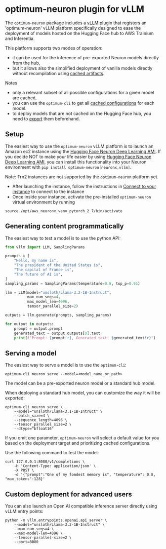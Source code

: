 # optimum-neuron plugin for vLLM

The `optimum-neuron` package includes a [vLLM](https://docs.vllm.ai/en/latest/) plugin
that registers an 'optimum-neuron' vLLM platform specifically designed to ease the deployment
 of models hosted on the Hugging Face hub to AWS Trainium and Inferentia.

This platform supports two modes of operation:
- it can be used for the inference of pre-exported Neuron models directly from the hub,
- but it allows also the simplified deployment of vanilla models directly without recompilation using [cached artifacts](#hugging-face-neuron-cache).

Notes
- only a relevant subset of all possible configurations for a given model are cached,
- you can use the `optimum-cli` to get all [cached configurations](https://huggingface.co/docs/optimum-neuron/guides/cache_system#neuron-model-cache-lookup-inferentia-only) for each model.
- to deploy models that are not cached on the Hugging Face hub, you need to [export](https://huggingface.co/docs/optimum-neuron/main/en/guides/export_model)
 them beforehand.

## Setup

The easiest way to use the `optimum-neuron` vLLM platform is to launch an Amazon ec2 instance using
 the [Hugging Face Neuron Deep Learning AMI](https://aws.amazon.com/marketplace/pp/prodview-gr3e6yiscria2).  If you decide NOT to make your life easier by using [Hugging Face Neuron Deep Learning AMI](https://aws.amazon.com/marketplace/pp/prodview-gr3e6yiscria2), you can install this functionality into your Neuron environment with ```pip install optimum-neuron[neuronx,vllm]```.

Note: Trn2 instances are not supported by the `optimum-neuron` platform yet.

- After launching the instance, follow the instructions in [Connect to your instance](https://docs.aws.amazon.com/AWSEC2/latest/UserGuide/AccessingInstancesLinux.html) to connect to the instance
- Once inside your instance, activate the pre-installed `optimum-neuron` virtual environment by running

```console
source /opt/aws_neuronx_venv_pytorch_2_7/bin/activate
```

## Generating content programmatically

The easiest way to test a model is to use the python API:

```python
from vllm import LLM, SamplingParams

prompts = [
    "Hello, my name is",
    "The president of the United States is",
    "The capital of France is",
    "The future of AI is",
]
sampling_params = SamplingParams(temperature=0.8, top_p=0.95)

llm = LLM(model="unsloth/Llama-3.2-1B-Instruct",
          max_num_seqs=4,
          max_model_len=4096,
          tensor_parallel_size=2)

outputs = llm.generate(prompts, sampling_params)

for output in outputs:
    prompt = output.prompt
    generated_text = output.outputs[0].text
    print(f"Prompt: {prompt!r}, Generated text: {generated_text!r}")
```

## Serving a model

The easiest way to serve a model is to use the `optimum-cli`:

```console
optimum-cli neuron serve --model=<model_name_or_path>
```

The model can be a pre-exported neuron model or a standard hub model.

When deploying a standard hub model, you can customize the way it will be exported:

```console
optimum-cli neuron serve \
    --model="unsloth/Llama-3.1-1B-Intruct" \
    --batch_size=4 \
    --sequence_length=4096 \
    --tensor_parallel_size=2 \
    --dtype="bfloat16"
```

If you omit one parameter, `optimum-neuron` will select a default value for you based
on the deployment target and prioritizing cached configurations.

Use the following command to test the model:

```console
curl 127.0.0.1:8080/v1/completions \
    -H 'Content-Type: application/json' \
    -X POST \
    -d '{"prompt":"One of my fondest memory is", "temperature": 0.8, "max_tokens":128}'
```

## Custom deployment for advanced users

You can also launch an Open AI compatible inference server directly using vLLM entry points:

```console
python -m vllm.entrypoints.openai.api_server \
    --model="unsloth/Llama-3.2-1B-Instruct" \
    --max-num-seqs=4 \
    --max-model-len=4096 \
    --tensor-parallel-size=2 \
    --port=8080
```
